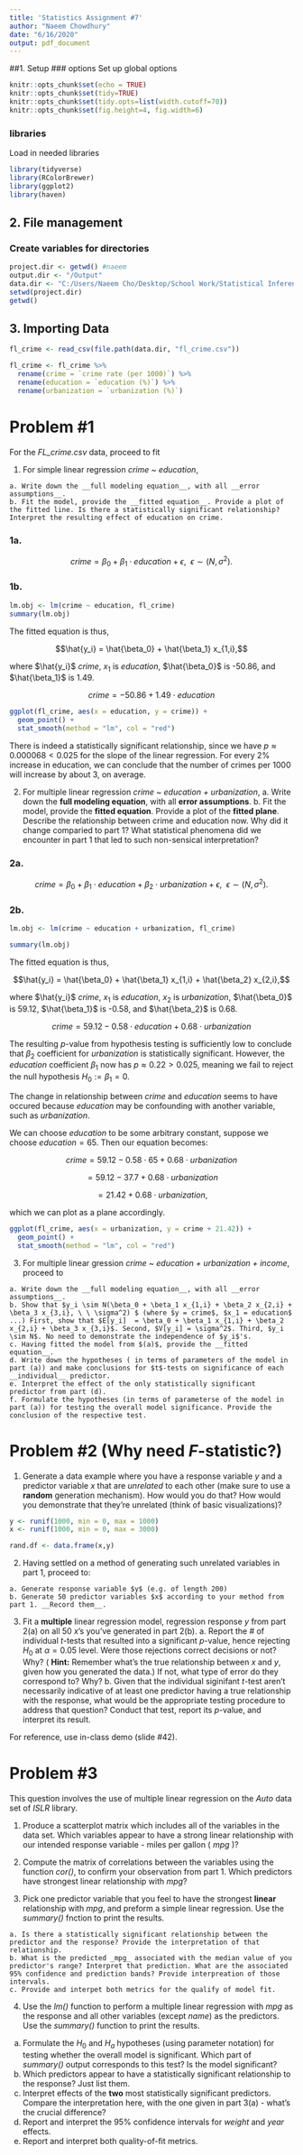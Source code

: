 ```yaml
---
title: 'Statistics Assignment #7'
author: "Naeem Chowdhury"
date: "6/16/2020"
output: pdf_document
---
```



##1. Setup
### options
Set up global options
```r
knitr::opts_chunk$set(echo = TRUE)
knitr::opts_chunk$set(tidy=TRUE)
knitr::opts_chunk$set(tidy.opts=list(width.cutoff=70))
knitr::opts_chunk$set(fig.height=4, fig.width=6)
```

### libraries
Load in needed libraries 
```r
library(tidyverse)
library(RColorBrewer)
library(ggplot2)
library(haven)
```

## 2. File management
### Create variables for directories
```r
project.dir <- getwd() #naeem
output.dir <- "/Output"
data.dir <- "C:/Users/Naeem Cho/Desktop/School Work/Statistical Inference/Datasets"
setwd(project.dir)
getwd()
```

## 3. Importing Data
```r
fl_crime <- read_csv(file.path(data.dir, "fl_crime.csv"))

fl_crime <- fl_crime %>% 
  rename(crime = `crime rate (per 1000)`) %>%
  rename(education = `education (%)`) %>% 
  rename(urbanization = `urbanization (%)`)

```

# Problem #1

For the _FL_crime.csv_ data, proceed to fit

  1. For simple linear regression _crime ~ education_,
    
    a. Write down the __full modeling equation__, with all __error assumptions__.
    b. Fit the model, provide the __fitted equation__. Provide a plot of the fitted line. Is there a statistically significant relationship? Interpret the resulting effect of education on crime.

### 1a.

$$crime = \beta_0 + \beta_1 \cdot education + \epsilon, \ \ \epsilon \sim (N, \sigma^2). $$

### 1b.

```r
lm.obj <- lm(crime ~ education, fl_crime)
summary(lm.obj)
```

The fitted equation is thus,

$$\hat{y_i} = \hat{\beta_0} + \hat{\beta_1} x_{1,i},$$

where $\hat{y_i}$ _crime_, $x_1$ is _education_, $\hat{\beta_0}$ is -50.86, and $\hat{\beta_1}$ is 1.49.

$$crime =  -50.86 + 1.49 \cdot education$$
   
```r
ggplot(fl_crime, aes(x = education, y = crime)) + 
  geom_point() +
  stat_smooth(method = "lm", col = "red")
```

There is indeed a statistically significant relationship, since we have $p \approx 0.000068 < 0.025$ for the slope of the linear regression. For every 2\% increase in education, we can conclude that the number of crimes per 1000 will increase by about 3, on average.

  2. For multiple linear regression _crime ~ education + urbanization_,
    a. Write down the __full modeling equation__, with all __error assumptions__.
    b. Fit the model, provide the __fitted equation__. Provide a plot of the __fitted plane__. Describe the relationship between crime and education now. Why did it change comparied to part 1? What statistical phenomena did we encounter in part 1 that led to such non-sensical interpretation?


### 2a.  

$$crime = \beta_0 + \beta_1 \cdot education + \beta_2 \cdot urbanization + \epsilon, \ \ \epsilon \sim (N, \sigma^2). $$


### 2b. 
```r
lm.obj <- lm(crime ~ education + urbanization, fl_crime)

summary(lm.obj)
```

The fitted equation is thus,

$$\hat{y_i} = \hat{\beta_0} + \hat{\beta_1} x_{1,i} + \hat{\beta_2} x_{2,i},$$

where $\hat{y_i}$ _crime_, $x_1$ is _education_, $x_2$ is _urbanization_, $\hat{\beta_0}$ is 59.12, $\hat{\beta_1}$ is -0.58, and $\hat{\beta_2}$ is 0.68.

$$crime =  59.12 -0.58 \cdot education + 0.68 \cdot urbanization$$

The resulting $p$-value from hypothesis testing is sufficiently low to conclude that $\beta_2$ coefficient for _urbanization_ is statistically significant. However, the _education_ coefficient $\beta_1$ now has $p \approx 0.22 > 0.025$, meaning we fail to reject the null hypothesis $H_0:= \beta_1 = 0$. 

The change in relationship between _crime_ and _education_ seems to have occured because _education_ may be confounding with another variable, such as _urbanization_.

We can choose _education_ to be some arbitrary constant, suppose we choose $education = 65$. Then our equation becomes:

$$crime =  59.12 -0.58 \cdot 65 + 0.68 \cdot urbanization$$

$$=  59.12 -37.7 + 0.68 \cdot urbanization$$

$$=  21.42 + 0.68 \cdot urbanization,$$

which we can plot as a plane accordingly.

```r
ggplot(fl_crime, aes(x = urbanization, y = crime + 21.42)) + 
  geom_point() +
  stat_smooth(method = "lm", col = "red")

```

  3. For multiple linear gression _crime ~ education + urbanization + income_, proceed to
  
    a. Write down the __full modeling equation__, with all __error assumptions__.
    b. Show that $y_i \sim N(\beta_0 + \beta_1 x_{1,i} + \beta_2 x_{2,i} + \beta_3 x_{3,i}, \ \ \sigma^2) $ (where $y = crime$, $x_1 = education$ ...) First, show that $E[y_i]  = \beta_0 + \beta_1 x_{1,i} + \beta_2 x_{2,i} + \beta_3 x_{3,i}$. Second, $V[y_i] = \sigma^2$. Third, $y_i \sim N$. No need to demonstrate the independence of $y_i$'s.
    c. Having fitted the model from $(a)$, provide the __fitted equation__.
    d. Write down the hypotheses ( in terms of parameters of the model in part (a)) and make conclusions for $t$-tests on significance of each __individual__ predictor.
    e. Interpret the effect of the only statistically significant predictor from part (d).
    f. Formulate the hypotheses (in terms of parameterse of the model in part (a)) for testing the overall model significance. Provide the conclusion of the respective test.
    
# Problem #2 (Why need $F$-statistic?)
    
  1. Generate a data example where you have a response variable $y$ and a predictor variable $x$ that are _unrelated_ to each other (make sure to use a __random__ generation mechanism). How would you do that? How would you demonstrate that they're unrelated (think of basic visualizations)?
  
```r
y <- runif(1000, min = 0, max = 1000) 
x <- runif(1000, min = 0, max = 3000) 

rand.df <- data.frame(x,y)
```

  
  2. Having settled on a method of generating such unrelated variables in part 1, proceed to:
  
    a. Generate response variable $y$ (e.g. of length 200)
    b. Generate 50 predictor variables $x$ according to your method from part 1. __Record them__.

  3. Fit a __multiple__ linear regression model, regression response $y$ from part 2(a) on all 50 $x$'s you've generated in part 2(b).
    a. Report the \# of individual $t$-tests that resulted into a significant $p$-value, hence rejecting $H_0$ at $\alpha = 0.05$ level. Were those rejections correct decisions or not? Why? ( __Hint:__ Remember what's the true relationship between $x$ and $y$, given how you generated the data.) If not, what type of error do they correspond to? Why?
    b. Given that the individual siginifant $t$-test aren't necessarily indicative of at least one predictor having a true relationship with the response, what would be the appropriate testing procedure to address that question? Conduct that test, report its $p$-value, and interpret its result.
    
For reference, use in-class demo (slide #42).

# Problem #3

This question involves the use of multiple linear regression on the _Auto_ data set of _ISLR_ library.

  1. Produce a scatterplot matrix which includes all of the variables in the data set. Which variables appear to have a strong linear relationship with our intended response variable - miles per gallon ( _mpg_ )?
  
  2. Compute the matrix of correlations between the variables using the function _cor()_, to confirm your observation from part 1. Which predictors have strongest linear relationship with _mpg_?
  
  3. Pick one predictor variable that you feel to have the strongest __linear__ relationship with _mpg_, and preform a simple linear regression. Use the _summary()_ fnction to print the results.
  
    a. Is there a statistically significant relationship between the predictor and the response? Provide the interpretation of that relationship.
    b. What is the predicted _mpg_ associated with the median value of you predictor's range? Interpret that prediction. What are the associated 95% confidence and prediction bands? Provide interpreation of those intervals.
    c. Provide and interpet both metrics for the qualify of model fit.
    
4. Use the _lm()_ function to perform a multiple linear regression with _mpg_ as the response and all other variables (except _name_) as the predictors. Use the _summary()_ function to print the results.

  a. Formulate the $H_0$ and $H_a$ hypotheses (using parameter notation) for testing whether the overall model is significant. Which part of _summary()_ output corresponds to this test? Is the model significant?
  b. Which predictors appear to have a statistically significant relationship to the response? Just list them. 
  c. Interpret effects of the __two__ most statistically significant predictors. Compare the interpretation here, with the one given in part 3(a) - what's the crucial difference?
  d. Report and interpret the 95% confidence intervals for _weight_ and _year_ effects.
  e. Report and interpret both quality-of-fit metrics.
